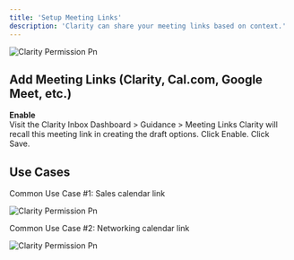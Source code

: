 ```yaml
---
title: 'Setup Meeting Links'
description: 'Clarity can share your meeting links based on context.'
---
```


![Clarity Permission Pn](/images/meeting-links.png)

## Add Meeting Links (Clarity, Cal.com, Google Meet, etc.)

**Enable**\
   Visit the Clarity Inbox Dashboard > Guidance > Meeting Links
   Clarity will recall this meeting link in creating the draft options.
   Click Enable.
   Click Save.


## Use Cases

Common Use Case #1:
Sales calendar link

![Clarity Permission Pn](/images/calendly.png)


Common Use Case #2:
Networking calendar link

![Clarity Permission Pn](/images/cal.png)


